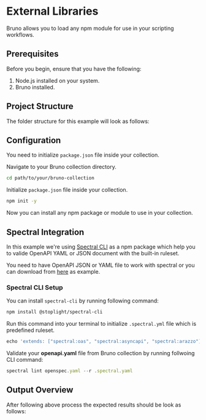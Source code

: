 
# External Libraries

Bruno allows you to load any npm module for use in your scripting workflows. 

## Prerequisites
Before you begin, ensure that you have the following:

1. Node.js installed on your system.
2. Bruno installed.

## Project Structure

The folder structure for this example will look as follows:

 <FileTree>
      <FileTree.Folder name="bruno-collection" defaultOpen>
      <FileTree.Folder name="api-testing" />
        <FileTree.File name="openspec.yaml" />
        <FileTree.File name=".spectral.yml" />
        <FileTree.File name="package.json" />
        <FileTree.Folder name="node_modules">
          <FileTree.File name="spectral-cli" />
        </FileTree.Folder>
      </FileTree.Folder>
    </FileTree>
 
## Configuration
You need to initialize `package.json` file inside your collection.

Navigate to your Bruno collection directory.
 ```bash
 cd path/to/your/bruno-collection
 ```

Initialize `package.json` file inside your collection.
```bash
npm init -y
```


Now you can install any npm package or module to use in your collection.

## Spectral Integration

In this example we're using [Spectral CLI](https://github.com/stoplightio/spectral?tab=readme-ov-file) as a npm package which help you to valide OpenAPI YAML or JSON document with the built-in ruleset. 

You need to have OpenAPI JSON or YAML file to work with spectral or you can download from [here](https://github.com/ganesh-bruno/spectral-example) as example.

### Spectral CLI Setup
You can install `spectral-cli` by running following command:
```bash
npm install @stoplight/spectral-cli
```


Run this command into your terminal to initialize `.spectral.yml` file which is predefined ruleset.

```js copy
echo 'extends: ["spectral:oas", "spectral:asyncapi", "spectral:arazzo"]' > .spectral.yaml
```

Validate your **openapi.yaml** file from Bruno collection by running follwoing CLI command:
```js copy
spectral lint openspec.yaml --r .spectral.yaml 
```

## Output Overview

After following above process the expected results should be look as follows:
 

  
   

